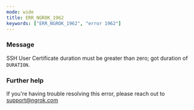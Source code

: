 ```yaml
---
mode: wide
title: ERR_NGROK_1962
keywords: ["ERR_NGROK_1962", "error 1962"]
---
```


### Message

SSH User Certificate duration must be greater than zero; got duration of `DURATION`.

### Further help

If you're having trouble resolving this error, please reach out to [support@ngrok.com](mailto:support@ngrok.com?subject=Help%20with%20ERR_NGROK_1962)
